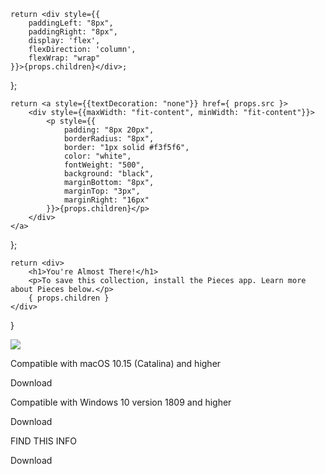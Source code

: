    return <div style={{
        paddingLeft: "8px",
        paddingRight: "8px",
        display: 'flex',
        flexDirection: 'column',
        flexWrap: "wrap"
    }}>{props.children}</div>;
};

    return <a style={{textDecoration: "none"}} href={ props.src }>
        <div style={{maxWidth: "fit-content", minWidth: "fit-content"}}>
            <p style={{
                padding: "8px 20px",
                borderRadius: "8px",
                border: "1px solid #f3f5f6",
                color: "white",
                fontWeight: "500",
                background: "black",
                marginBottom: "8px",
                marginTop: "3px",
                marginRight: "16px"
            }}>{props.children}</p>
        </div>
    </a>
};

    return <div>
        <h1>You're Almost There!</h1>
        <p>To save this collection, install the Pieces app. Learn more about Pieces below.</p>
        { props.children }
    </div>
}


<FlexColumn>
    <Image src={"/assets/headers/light/collections_header_need_install.png"} />
    <DownloadPieces>
        <Tabs
            values={[
                { label: 'MacOS', value: 'macos' },
                { label: 'Windows', value: 'windows' },
                {label: 'Linux', value: 'linux' }
            ]}
        >
            <TabItem value="macos">
                <p>Compatible with macOS 10.15 (Catalina) and higher</p>
                <InstallButton src="https://builds.pieces.app/stages/production/macos_packaging/pkg/download">Download</InstallButton>
            </TabItem>
            <TabItem value="windows">
                <p>Compatible with Windows 10 version 1809 and higher</p>
                <InstallButton src="https://builds.pieces.app/stages/production/macos_packaging/pkg/download">Download</InstallButton>
            </TabItem>
            <TabItem value="linux">
                <p>FIND THIS INFO </p>
                <InstallButton src="#">Download</InstallButton>
            </TabItem>
        </Tabs>
    </DownloadPieces>
</FlexColumn>